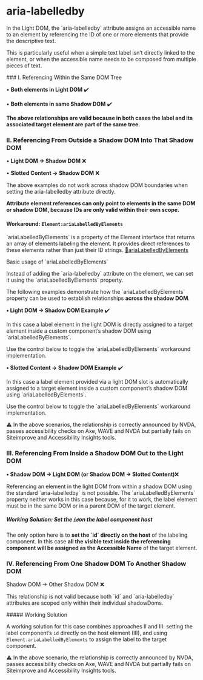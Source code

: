 
<Meta of={CCR} />

# aria-labelledby

<div className="lead">
  In the Light DOM, the `aria-labelledby` attribute assigns an accessible name to an element by
  referencing the ID of one or more elements that provide the descriptive text.
</div>
<p>
  This is particularly useful when a simple text label isn’t directly linked to the element, or when
  the accessible name needs to be composed from multiple pieces of text.
</p>
### I. Referencing Within the Same DOM Tree

<Canvas of={CCR.ExampleHTML} sourceState="hide" />

• <b>Both elements in Light DOM</b> ✔️

<Source language="html" dark code={DefaultExample}></Source>

• <b>Both elements in same Shadow DOM</b> ✔️

<Source language="html" dark code={DefaultExample2}></Source>
<p>
  <b>
    The above relationships are valid because in both cases the label and its associated target
    element are part of the same tree.
  </b>
</p>

### II. Referencing From Outside a Shadow DOM Into That Shadow DOM

• <b>Light DOM → Shadow DOM</b> ❌

<Source language="html" dark code={NonWorkingExampleIIa}></Source>

• <b>Slotted Content → Shadow DOM</b> ❌

<Source language="html" dark code={NonWorkingExampleIIb}></Source>

<p>
  The above examples do not work across shadow DOM boundaries when setting the aria-labelledby
  attribute directly.
</p>
<p>
  <b>
    Attribute element references can only point to elements in the same DOM or shadow DOM, because
    IDs are only valid within their own scope.
  </b>
</p>

#### Workaround: `Element:ariaLabelledByElements`

<p>
  `ariaLabelledByElements` is a property of the Element interface that returns an array of elements
  labeling the element. It provides direct references to these elements rather than just their ID
  strings.
  <a
    target="blank"
    href="https://developer.mozilla.org/en-US/docs/Web/API/Element/ariaLabelledByElements"
  >
    🔗ariaLabelledByElements
  </a>
</p>

<div className="lead">Basic usage of `ariaLabelledByElements` </div>
<Source language="html" dark code={ArialabelledbyElementsPropertyHTML}></Source>
<p>
  Instead of adding the `aria-labelledby` attribute on the element, we can set it using the
  `ariaLabelledByElements` property.
</p>
<Source language="js" dark code={ArialabelledbyElementsProperty}></Source>
<p>
  The following examples demonstrate how the `ariaLabelledByElements` property can be used to
  establish relationships <b>across the shadow DOM</b>.
</p>

<p>
  <b>• Light DOM → Shadow DOM Example</b> ✔️
</p>
<p>
  In this case a label element in the light DOM is directly assigned to a target element inside a custom
  component’s shadow DOM using `ariaLabelledByElements`.
</p>

<Source language="html" dark code={WorkingExampleIIa}></Source>
<p>Use the control below to toggle the `ariaLabelledByElements` workaround implementation.</p>
<Canvas of={CCR.Example2} sourceState="hide" />
<div className="hide-col-default">
  <Controls of={CCR.Example2} />
</div>

<p>
  <b>• Slotted Content → Shadow DOM Example</b> ✔️
</p>
<p>
  In this case a label element provided via a light DOM slot is automatically assigned to a target
  element inside a custom component’s shadow DOM using `ariaLabelledByElements`.
</p>
<Source language="html" dark code={WorkingExampleIIb}></Source>
<p>Use the control below to toggle the `ariaLabelledByElements` workaround implementation.</p>
<Canvas of={CCR.Example3} sourceState="hide<p>" />
<div className="hide-col-default">
  <Controls of={CCR.Example3} />
</div>

⚠️ In the above scenarios, the relationship is correctly announced by NVDA, passes accessibility checks on Axe, WAVE and NVDA but partially fails on Siteimprove and Accessibility Insights tools.

### III. Referencing From Inside a Shadow DOM Out to the Light DOM

<p>
  <b>• Shadow DOM → Light DOM (or Shadow DOM → Slotted Content)</b>❌
</p>

<p>
  Referencing an element in the light DOM from within a shadow DOM using the standard
  `aria-labelledby` is not possible. The `ariaLabelledByElements` property neither works
  in this case because, for it to work, the label element must be in the same DOM or in a parent DOM
  of the target element.
</p>
<Source language="html" dark code={NonWorkingExampleIII}></Source>

##### Working Solution: Set the `id`on the label component host

<p>
  The only option here is to <b>set the `id` directly on the host</b> of the labeling component. In
  this case <b>all the visible text inside the referencing component will be assigned as the Accessible Name</b> of the target element.
</p>
<Source language="html" dark code={WorkingExampleIII}></Source>
<Canvas of={CCR.Example4} sourceState="hide" />

### IV. Referencing From One Shadow DOM To Another Shadow DOM

Shadow DOM → Other Shadow DOM ❌

<Source language="html" dark code={NonWorkingExampleIV}></Source>
<p> This relationship is not valid because both `id` and `aria-labelledby` attributes are scoped only within their individual shadowDoms.</p>
##### Working Solution

A working solution for this case combines approaches II and III: setting the label component’s `id` directly on the host element (III), and using `Element.ariaLabelledByElements` to assign the label to the target component.

<Source language="html" dark code={WorkingExampleIV}></Source>
<Canvas of={CCR.Example5} sourceState="shown" />

⚠️ In the above scenario, the relationship is correctly announced by NVDA, passes accessibility checks on Axe, WAVE and NVDA but partially fails on Siteimprove and Accessibility Insights tools.
